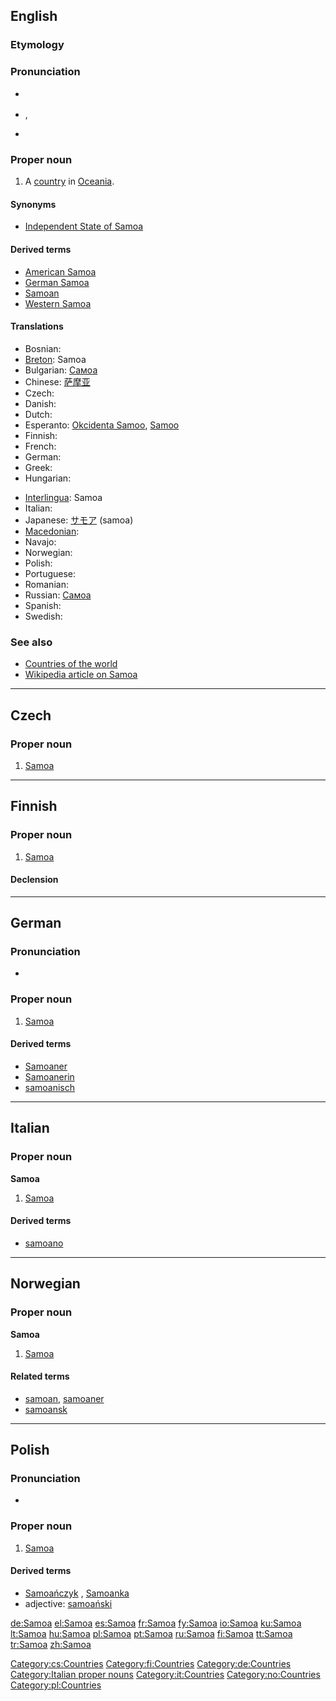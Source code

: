 {{also|samoa}}
==English==

===Etymology===
{{etystub}}

===Pronunciation===
* {{a|UK}} {{IPA|/səˈməʊ.ə/}}
* {{a|US}} {{enPR|sə-mō'ə}}, {{IPA|/səˈmoʊ.ə/}}
* {{audio|en-us-Samoa.ogg|Audio (US)}}

===Proper noun===
{{en-proper  noun}}

# A [[country]] in [[Oceania]]. 

====Synonyms====
* [[Independent State of Samoa]] {{i|officially}}

====Derived terms====
* [[American Samoa]]
* [[German Samoa]]
* [[Samoan]]
* [[Western Samoa]]

====Translations====
{{trans-top|Independent State of Samoa}}
* Bosnian: {{t-|bs|Samoa|f}}
* [[Breton]]: Samoa
* Bulgarian: [[Самоа]]
* Chinese: [[萨摩亚]]
* Czech: {{t-|cs|Samoa}}
* Danish: {{t-|da|Samoa}}
* Dutch: {{t-|nl|Samoa}}
* Esperanto: [[Okcidenta Samoo]], [[Samoo]]
* Finnish: {{t+|fi|Samoa}}
* French: {{t+|fr|Samoa}}
* German: {{t+|de|Samoa}}
* Greek: {{t+|el|Σαμόα|f|sc=Grek}}
* Hungarian: {{t+|hu|Szamoa}}
{{trans-mid}}
* [[Interlingua]]: Samoa
* Italian: {{t-|it|Samoa}}
* Japanese: [[サモア]] (samoa)
* [[Macedonian]]: {{t|mk|Самоа|f|tr=Samóa|sc=Cyrl|xs=Macedonian}}
* Navajo: {{tø|nv|Samóa}}
* Norwegian: {{t-|no|Samoa}}
* Polish: {{l|pl|Samoa}} {{n}}
* Portuguese: {{t+|pt|Samoa}}
* Romanian: {{t-|ro|Samoa|f}}
* Russian: [[Самоа]]
* Spanish: {{t+|es|Samoa}}
* Swedish: {{t-|sv|Samoa}}
{{trans-bottom}}

===See also===
* [[Appendix:Countries of the world|Countries of the world]]
* [[w:Samoa|Wikipedia article on Samoa]]

{{anagrams:en/aamos}}
----

==Czech==

===Proper noun===
{{cs-proper noun|g=}}

# [[#English|Samoa]]

[[Category:cs:Countries]]

----

==Finnish==
{{wikipedia|lang=fi}}

===Proper noun===
{{infl|fi|proper noun}}

# [[#English|Samoa]]

====Declension====
{{fi-decl-koira|Samo|np=1}}

[[Category:fi:Countries]]

----

==German==
{{wikipedia|lang=de}}

===Pronunciation===
* {{audio|De-at-Samoa.ogg|Audio (Austria)}}

===Proper noun===
{{infl|de|proper noun|g=n}}

# [[#English|Samoa]]

====Derived terms====
* [[Samoaner]]
* [[Samoanerin]]
* [[samoanisch]]

[[Category:de:Countries]]

----

==Italian==
{{wikipedia|lang=it}}

===Proper noun===
'''Samoa''' {{f}}

# [[#English|Samoa]]

====Derived terms====
* [[samoano]]

[[Category:Italian proper nouns]]
[[Category:it:Countries]]

----

==Norwegian==

===Proper noun===
'''Samoa'''

# [[#English|Samoa]]

====Related terms====
* [[samoan]], [[samoaner]]
* [[samoansk]]

[[Category:no:Countries]]

----

==Polish==

===Pronunciation===
* {{IPA|/saˈmɔa/|lang=pl}}

===Proper noun===
{{infl|pl|proper noun|g=n}}

# [[#English|Samoa]]

====Derived terms====
* [[Samoańczyk]] {{m}}, [[Samoanka]] {{f}}
* adjective: [[samoański]]

[[Category:pl:Countries]]

[[de:Samoa]]
[[el:Samoa]]
[[es:Samoa]]
[[fr:Samoa]]
[[fy:Samoa]]
[[io:Samoa]]
[[ku:Samoa]]
[[lt:Samoa]]
[[hu:Samoa]]
[[pl:Samoa]]
[[pt:Samoa]]
[[ru:Samoa]]
[[fi:Samoa]]
[[tt:Samoa]]
[[tr:Samoa]]
[[zh:Samoa]]